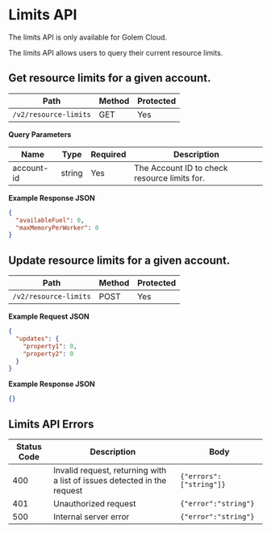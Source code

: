 
# Limits API

<Callout type="info">
  The limits API is only available for Golem Cloud.
</Callout>

The limits API allows users to query their current resource limits.

## Get resource limits for a given account.

| Path                  | Method | Protected |
| --------------------- | ------ | --------- |
| `/v2/resource-limits` | GET    | Yes       |

**Query Parameters**

| Name       | Type   | Required | Description                                  |
| ---------- | ------ | -------- | -------------------------------------------- |
| account-id | string | Yes      | The Account ID to check resource limits for. |

**Example Response JSON**

```json copy
{
  "availableFuel": 0,
  "maxMemoryPerWorker": 0
}
```

## Update resource limits for a given account.

| Path                  | Method | Protected |
| --------------------- | ------ | --------- |
| `/v2/resource-limits` | POST   | Yes       |

**Example Request JSON**

```json copy
{
  "updates": {
    "property1": 0,
    "property2": 0
  }
}
```

**Example Response JSON**

```json copy
{}
```

## Limits API Errors

| Status Code | Description                                                              | Body                    |
| ----------- | ------------------------------------------------------------------------ | ----------------------- |
| 400         | Invalid request, returning with a list of issues detected in the request | `{"errors":["string"]}` |
| 401         | Unauthorized request                                                     | `{"error":"string"}`    |
| 500         | Internal server error                                                    | `{"error":"string"}`    |

